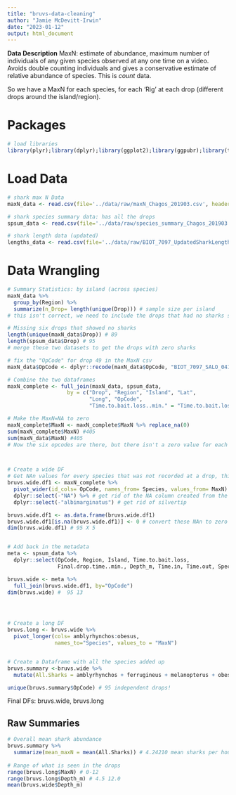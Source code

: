```yaml
---
title: "bruvs-data-cleaning"
author: "Jamie McDevitt-Irwin"
date: "2023-01-12"
output: html_document
---
```


**Data Description**
MaxN: estimate of abundance, maximum number of individuals of any given species observed at any one time on a video. Avoids double counting individuals and gives a conservative estimate of relative abundance of species. This is *count* data. 

So we have a MaxN for each species, for each 'Rig' at each drop (different drops around the island/region).


# Packages
```r
# load libraries
library(plyr);library(dplyr);library(ggplot2);library(ggpubr);library(tidyr);library(car);library(MASS);library(pscl);library(lmtest);library(multcomp);library(sjPlot);library(lsmeans);library(rcompanion);library(ggsignif);library(stringr);library(reshape2)

```


# Load Data
```r
# shark max N Data
maxN_data <- read.csv(file='../data/raw/maxN_Chagos_201903.csv', header=TRUE, sep=",")

# shark species summary data: has all the drops 
spsum_data <- read.csv(file='../data/raw/species_summary_Chagos_201903.csv', header=TRUE, sep=",")

# shark length data (updated)
lengths_data <- read.csv(file='../data/raw/BIOT_7097_UpdatedSharkLengthMeasurements_Dec2019.csv', header=TRUE, sep=",")
```


# Data Wrangling
```r
# Summary Statistics: by island (across species)
maxN_data %>% 
  group_by(Region) %>%
  summarize(n_Drop= length(unique(Drop))) # sample size per island 
# this isn't correct, we need to include the drops that had no sharks seen

# Missing six drops that showed no sharks 
length(unique(maxN_data$Drop)) # 89
length(spsum_data$Drop) # 95
# merge these two datasets to get the drops with zero sharks

# fix the "OpCode" for drop 49 in the MaxN csv
maxN_data$OpCode <- dplyr::recode(maxN_data$OpCode, "BIOT_7097_SALO_0419_MAP_RIG3" = "BIOT_7097_SALO_049_MAP_RIG3")

# Combine the two dataframes
maxN_complete <- full_join(maxN_data, spsum_data, 
                   by = c("Drop", "Region", "Island", "Lat", 
                          "Long", "OpCode",
                          "Time.to.bait.loss..min." = "Time.to.bait.loss"))

# Make the MaxN=NA to zero
maxN_complete$MaxN <- maxN_complete$MaxN %>% replace_na(0)
sum(maxN_complete$MaxN) #405
sum(maxN_data$MaxN) #405 
# Now the six opcodes are there, but there isn't a zero value for each shark species



# Create a wide DF
# Get NAn values for every species that was not recorded at a drop, this creates a wide site by species matrix
bruvs.wide.df1 <- maxN_complete %>%
  pivot_wider(id_cols= OpCode, names_from= Species, values_from= MaxN) %>%
  dplyr::select(-"NA") %>% # get rid of the NA column created from the zero six op codes
  dplyr::select(-"albimarginatus") # get rid of silvertip

bruvs.wide.df1 <- as.data.frame(bruvs.wide.df1)
bruvs.wide.df1[is.na(bruvs.wide.df1)] <- 0 # convert these NAn to zero
dim(bruvs.wide.df1) # 95 X 5


# Add back in the metadata 
meta <- spsum_data %>%
  dplyr::select(OpCode, Region, Island, Time.to.bait.loss,
                Final.drop.time..min., Depth_m, Time.in, Time.out, Species.List..MaxN.)

bruvs.wide <- meta %>%
  full_join(bruvs.wide.df1, by="OpCode")
dim(bruvs.wide) #  95 13




# Create a long DF
bruvs.long <- bruvs.wide %>%
  pivot_longer(cols= amblyrhynchos:obesus,
               names_to="Species", values_to = "MaxN")


# Create a Dataframe with all the species added up
bruvs.summary <-bruvs.wide %>%
  mutate(All.Sharks = amblyrhynchos + ferrugineus + melanopterus + obesus)

unique(bruvs.summary$OpCode) # 95 independent drops!
```

Final DFs: bruvs.wide, bruvs.long


## Raw Summaries
```r
# Overall mean shark abundance
bruvs.summary %>% 
  summarize(mean_maxN = mean(All.Sharks)) # 4.24210 mean sharks per hour 
  
# Range of what is seen in the drops
range(bruvs.long$MaxN) # 0-12
range(bruvs.long$Depth_m) # 4.5 12.0
mean(bruvs.wide$Depth_m)
```

